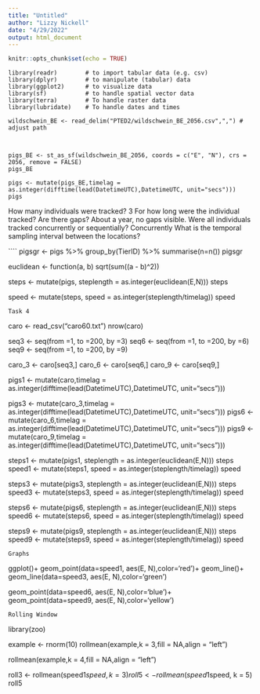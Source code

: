```yaml
---
title: "Untitled"
author: "Lizzy Nickell"
date: "4/29/2022"
output: html_document
---
```


```r
knitr::opts_chunk$set(echo = TRUE)
```

```
library(readr)        # to import tabular data (e.g. csv)
library(dplyr)        # to manipulate (tabular) data
library(ggplot2)      # to visualize data
library(sf)           # to handle spatial vector data
library(terra)        # To handle raster data
library(lubridate)    # To handle dates and times

wildschwein_BE <- read_delim("PTED2/wildschwein_BE_2056.csv",",") # adjust path



pigs_BE <- st_as_sf(wildschwein_BE_2056, coords = c("E", "N"), crs = 2056, remove = FALSE)
pigs_BE

pigs <- mutate(pigs_BE,timelag = as.integer(difftime(lead(DatetimeUTC),DatetimeUTC, unit="secs")))
pigs

```
How many individuals were tracked? 3
For how long were the individual tracked? Are there gaps? About a year, no gaps visible.
Were all individuals tracked concurrently or sequentially? Concurrently
What is the temporal sampling interval between the locations? 

````
pigsgr <- pigs %>% group_by(TierID) %>% 
summarise(n=n())
pigsgr

euclidean <- function(a, b) sqrt(sum((a - b)^2))

steps <- mutate(pigs, steplength = as.integer(euclidean(E,N)))
steps

speed <- mutate(steps, speed = as.integer(steplength/timelag))
speed
```
Task 4
```
caro <- read_csv("caro60.txt")
nrow(caro)

seq3 <- seq(from =1, to =200, by =3)
seq6 <- seq(from =1, to =200, by =6)
seq9 <- seq(from =1, to =200, by =9)

caro_3 <- caro[seq3,]
caro_6 <- caro[seq6,]
caro_9 <- caro[seq9,]


pigs1 <- mutate(caro,timelag = as.integer(difftime(lead(DatetimeUTC),DatetimeUTC, unit="secs")))

pigs3 <- mutate(caro_3,timelag = as.integer(difftime(lead(DatetimeUTC),DatetimeUTC, unit="secs")))
pigs6 <- mutate(caro_6,timelag = as.integer(difftime(lead(DatetimeUTC),DatetimeUTC, unit="secs")))
pigs9 <- mutate(caro_9,timelag = as.integer(difftime(lead(DatetimeUTC),DatetimeUTC, unit="secs")))

steps1 <- mutate(pigs1, steplength = as.integer(euclidean(E,N)))
steps
speed1 <- mutate(steps1, speed = as.integer(steplength/timelag))
speed

steps3 <- mutate(pigs3, steplength = as.integer(euclidean(E,N)))
steps
speed3 <- mutate(steps3, speed = as.integer(steplength/timelag))
speed

steps6 <- mutate(pigs6, steplength = as.integer(euclidean(E,N)))
steps
speed6 <- mutate(steps6, speed = as.integer(steplength/timelag))
speed

steps9 <- mutate(pigs9, steplength = as.integer(euclidean(E,N)))
steps
speed9 <- mutate(steps9, speed = as.integer(steplength/timelag))
speed
```
Graphs
```
ggplot()+
  geom_point(data=speed1, aes(E, N),color='red')+
  geom_line()+
  geom_line(data=speed3, aes(E, N),color='green')
  
  
  geom_point(data=speed6, aes(E, N),color='blue')+
  geom_point(data=speed9, aes(E, N),color='yellow')
  
```
Rolling Window
```
library(zoo)

example <- rnorm(10)
rollmean(example,k = 3,fill = NA,align = "left")

rollmean(example,k = 4,fill = NA,align = "left")

roll3 <- rollmean(speed1$speed, k = 3)
roll5 <- rollmean(speed1$speed, k = 5)
roll5

